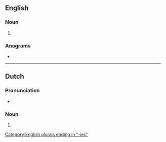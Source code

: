 ==English==

===Noun===
{{head|en|noun form}}

# {{plural of|en|monopoly}}

===Anagrams===
* {{anagrams|en|a=eilmnooops|monopolise}}

[[Category:English plurals ending in "-ies"]]

----

==Dutch==

===Pronunciation===
* {{audio|nl|Nl-monopolies.ogg|Audio}}

===Noun===
{{head|nl|noun form}}

# {{plural of|nl|monopolie}}